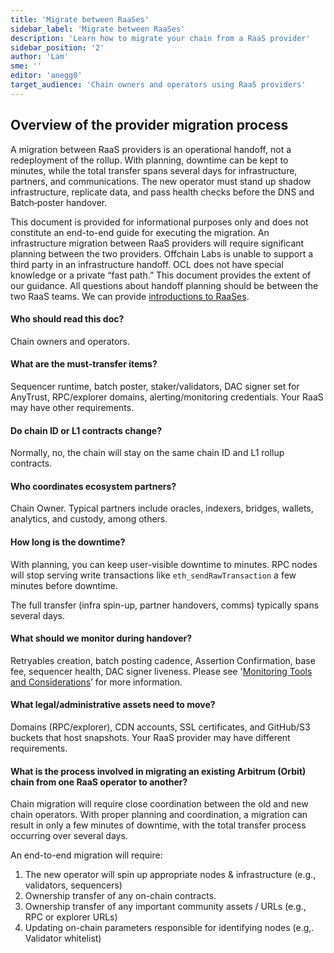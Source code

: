 ```yaml
---
title: 'Migrate between RaaSes'
sidebar_label: 'Migrate between RaaSes'
description: 'Learn how to migrate your chain from a RaaS provider'
sidebar_position: '2'
author: 'Lam'
sme: ''
editor: 'anegg0'
target_audience: 'Chain owners and operators using RaaS providers'
---
```



## Overview of the provider migration process

A migration between <a data-quicklook-from="raas">RaaS</a> providers is an operational handoff, not a redeployment of the rollup. With planning, downtime can be kept to minutes, while the total transfer spans several days for infrastructure, partners, and communications. The new operator must stand up shadow infrastructure, replicate data, and pass health checks before the DNS and <a data-quicklook-from="batch">Batch</a>‑poster handover.

<VanillaAdmonition type="warning">

This document is provided for informational purposes only and does not constitute an end-to-end guide for executing the migration. An infrastructure migration between RaaS providers will require significant planning between the two providers. <a data-quicklook-from="offchain-labs">Offchain Labs</a> is unable to support a third party in an infrastructure handoff. OCL does not have special knowledge or a private “fast path.” This document provides the extent of our guidance. All questions about handoff planning should be between the two RaaS teams. We can provide [introductions to RaaSes](https://docs.arbitrum.io/launch-arbitrum-chain/third-party-integrations/third-party-providers#rollup-as-a-service-raas-providers).

</VanillaAdmonition>

#### Who should read this doc?

Chain owners and operators.

#### What are the must-transfer items?

<a data-quicklook-from="sequencer">Sequencer</a> runtime, batch poster, staker/validators, DAC signer
set for AnyTrust, RPC/explorer domains, alerting/monitoring credentials. Your RaaS may have other requirements.

#### Do chain ID or L1 contracts change?

Normally, no, the chain will stay on the same chain ID and L1 rollup contracts.

#### Who coordinates ecosystem partners?

<a data-quicklook-from="chain-owner">Chain Owner</a>. Typical partners include oracles, indexers,
bridges, wallets, analytics, and custody, among others.

#### How long is the downtime?

With planning, you can keep user-visible downtime to minutes. RPC nodes will stop serving write transactions like `eth_sendRawTransaction` a few minutes before downtime.

The full transfer (infra spin-up, partner handovers, comms) typically spans several days.

#### What should we monitor during handover?

Retryables creation, batch posting cadence, <a data-quicklook-from="assertion">Assertion</a> <a data-quicklook-from="confirmation">Confirmation</a>, base fee, sequencer health, DAC signer liveness. Please see '[Monitoring Tools and Considerations](https://docs.arbitrum.io/launch-arbitrum-chain/maintain-your-chain/monitoring-tools-and-considerations)’ for more information.

#### What legal/administrative assets need to move?

Domains (RPC/explorer), CDN accounts, SSL certificates, and GitHub/S3 buckets that host snapshots. Your RaaS provider may have different requirements.

#### What is the process involved in migrating an existing Arbitrum (Orbit) chain from one RaaS operator to another?

Chain migration will require close coordination between the old and new chain operators. With proper planning and coordination, a migration can result in only a few minutes of downtime, with the total transfer process occurring over several days.

An end-to-end migration will require:

1. The new operator will spin up appropriate nodes & infrastructure (e.g., validators, sequencers)
2. Ownership transfer of any on-chain contracts.
3. Ownership transfer of any important community assets / URLs (e.g., RPC or explorer URLs)
4. Updating on-chain parameters responsible for identifying nodes (e.g,. <a data-quicklook-from="validator">Validator</a> whitelist)
